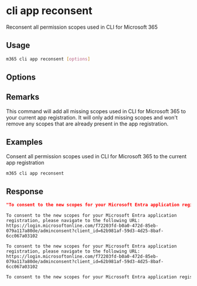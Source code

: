 
# cli app reconsent

Reconsent all permission scopes used in CLI for Microsoft 365

## Usage

```sh
m365 cli app reconsent [options]
```

## Options

<Global />

## Remarks

This command will add all missing scopes used in CLI for Microsoft 365 to your current app registration. It will only add missing scopes and won't remove any scopes that are already present in the app registration.

## Examples

Consent all permission scopes used in CLI for Microsoft 365 to the current app registration

```sh
m365 cli app reconsent
```

## Response

<Tabs>
  <TabItem value="JSON">

  ```json
  "To consent to the new scopes for your Microsoft Entra application registration, please navigate to the following URL: https://login.microsoftonline.com/f72203fd-b0a0-472d-85eb-079a117a80de/adminconsent?client_id=62b981af-59d3-4d25-8baf-6cc067a03102"
  ```

  </TabItem>
  <TabItem value="Text">

  ```text
  To consent to the new scopes for your Microsoft Entra application registration, please navigate to the following URL: https://login.microsoftonline.com/f72203fd-b0a0-472d-85eb-079a117a80de/adminconsent?client_id=62b981af-59d3-4d25-8baf-6cc067a03102
  ```

  </TabItem>
  <TabItem value="CSV">

  ```csv
  To consent to the new scopes for your Microsoft Entra application registration, please navigate to the following URL: https://login.microsoftonline.com/f72203fd-b0a0-472d-85eb-079a117a80de/adminconsent?client_id=62b981af-59d3-4d25-8baf-6cc067a03102
  ```

  </TabItem>
  <TabItem value="Markdown">

  ```md
  To consent to the new scopes for your Microsoft Entra application registration, please navigate to the following URL: https://login.microsoftonline.com/f72203fd-b0a0-472d-85eb-079a117a80de/adminconsent?client_id=62b981af-59d3-4d25-8baf-6cc067a03102
  ```

  </TabItem>
</Tabs>

